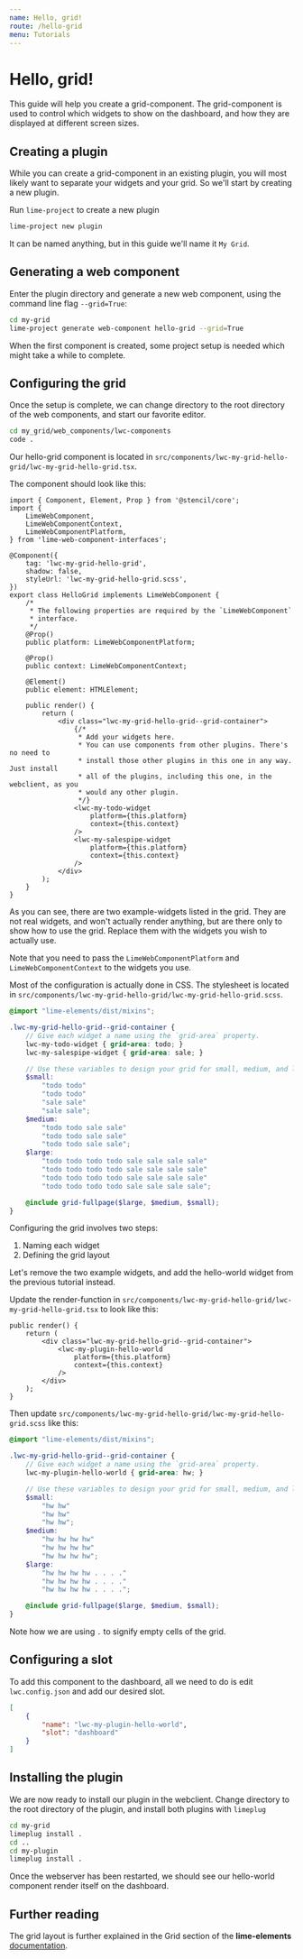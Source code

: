 ```yaml
---
name: Hello, grid!
route: /hello-grid
menu: Tutorials
---
```


# Hello, grid!

This guide will help you create a grid-component. The grid-component is used to control which widgets to show on the dashboard, and how they are displayed at different screen sizes.

## Creating a plugin

While you can create a grid-component in an existing plugin, you will most likely want to separate your widgets and your grid. So we'll start by creating a new plugin.

Run `lime-project` to create a new plugin

```sh
lime-project new plugin
```

It can be named anything, but in this guide we'll name it `My Grid`.

## Generating a web component

Enter the plugin directory and generate a new web component, using the command line flag `--grid=True`:

```sh
cd my-grid
lime-project generate web-component hello-grid --grid=True
```

When the first component is created, some project setup is needed which might take a while to complete.

## Configuring the grid

Once the setup is complete, we can change directory to the root directory of the web components, and start our favorite editor.

```sh
cd my_grid/web_components/lwc-components
code .
```

Our hello-grid component is located in `src/components/lwc-my-grid-hello-grid/lwc-my-grid-hello-grid.tsx`.

The component should look like this:

```tsx
import { Component, Element, Prop } from '@stencil/core';
import {
    LimeWebComponent,
    LimeWebComponentContext,
    LimeWebComponentPlatform,
} from 'lime-web-component-interfaces';

@Component({
    tag: 'lwc-my-grid-hello-grid',
    shadow: false,
    styleUrl: 'lwc-my-grid-hello-grid.scss',
})
export class HelloGrid implements LimeWebComponent {
    /*
     * The following properties are required by the `LimeWebComponent`
     * interface.
     */
    @Prop()
    public platform: LimeWebComponentPlatform;

    @Prop()
    public context: LimeWebComponentContext;

    @Element()
    public element: HTMLElement;

    public render() {
        return (
            <div class="lwc-my-grid-hello-grid--grid-container">
                {/*
                 * Add your widgets here.
                 * You can use components from other plugins. There's no need to
                 * install those other plugins in this one in any way. Just install
                 * all of the plugins, including this one, in the webclient, as you
                 * would any other plugin.
                 */}
                <lwc-my-todo-widget
                    platform={this.platform}
                    context={this.context}
                />
                <lwc-my-salespipe-widget
                    platform={this.platform}
                    context={this.context}
                />
            </div>
        );
    }
}

```

As you can see, there are two example-widgets listed in the grid. They are not real widgets, and won't actually render anything, but are there only to show how to use the grid. Replace them with the widgets you wish to actually use.

Note that you need to pass the `LimeWebComponentPlatform` and `LimeWebComponentContext` to the widgets you use.

Most of the configuration is actually done in CSS. The stylesheet is located in `src/components/lwc-my-grid-hello-grid/lwc-my-grid-hello-grid.scss`.

```scss
@import "lime-elements/dist/mixins";

.lwc-my-grid-hello-grid--grid-container {
    // Give each widget a name using the `grid-area` property.
    lwc-my-todo-widget { grid-area: todo; }
    lwc-my-salespipe-widget { grid-area: sale; }

    // Use these variables to design your grid for small, medium, and large screens.
    $small:
        "todo todo"
        "todo todo"
        "sale sale"
        "sale sale";
    $medium:
        "todo todo sale sale"
        "todo todo sale sale"
        "todo todo sale sale";
    $large:
        "todo todo todo todo sale sale sale sale"
        "todo todo todo todo sale sale sale sale"
        "todo todo todo todo sale sale sale sale"
        "todo todo todo todo sale sale sale sale";

    @include grid-fullpage($large, $medium, $small);
}
```

Configuring the grid involves two steps:

1. Naming each widget
2. Defining the grid layout

Let's remove the two example widgets, and add the hello-world widget from the previous tutorial instead.

Update the render-function in `src/components/lwc-my-grid-hello-grid/lwc-my-grid-hello-grid.tsx` to look like this:

```tsx
public render() {
    return (
        <div class="lwc-my-grid-hello-grid--grid-container">
            <lwc-my-plugin-hello-world
                platform={this.platform}
                context={this.context}
            />
        </div>
    );
}
```

Then update `src/components/lwc-my-grid-hello-grid/lwc-my-grid-hello-grid.scss` like this:

```scss
@import "lime-elements/dist/mixins";

.lwc-my-grid-hello-grid--grid-container {
    // Give each widget a name using the `grid-area` property.
    lwc-my-plugin-hello-world { grid-area: hw; }

    // Use these variables to design your grid for small, medium, and large screens.
    $small:
        "hw hw"
        "hw hw"
        "hw hw";
    $medium:
        "hw hw hw hw"
        "hw hw hw hw"
        "hw hw hw hw";
    $large:
        "hw hw hw hw . . . ."
        "hw hw hw hw . . . ."
        "hw hw hw hw . . . .";

    @include grid-fullpage($large, $medium, $small);
}
```

Note how we are using `.` to signify empty cells of the grid.


## Configuring a slot

To add this component to the dashboard, all we need to do is edit `lwc.config.json` and add our desired slot.

```json
[
    {
        "name": "lwc-my-plugin-hello-world",
        "slot": "dashboard"
    }
]
```


## Installing the plugin

We are now ready to install our plugin in the webclient. Change directory to the root directory of the plugin, and install both plugins with `limeplug`

```sh
cd my-grid
limeplug install .
cd ..
cd my-plugin
limeplug install .
```

Once the webserver has been restarted, we should see our hello-world component render itself on the dashboard.

## Further reading

The grid layout is further explained in the Grid section of the **lime-elements** [documentation](https://lundalogik.github.io/lime-elements/).
